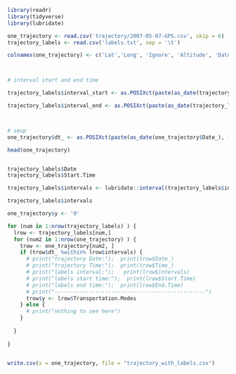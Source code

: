 ```r

library(readr)
library(tidyverse)
library(lubridate)

```

```r

one_trajectory <- read.csv('trajectory/2007-05-07-GPS.csv', skip = 6)
trajectory_labels <- read.csv('labels.txt', sep = '\t')
```

```r

colnames(one_trajectory) <- c('Lat','Long', 'Ignore', 'Altitude', 'DateP', 'Date_', 'Time_')



# interval start and end time

trajectory_labels$interval_start <- as.POSIXct(paste(as_date(trajectory_labels$Date), (trajectory_labels$Start.Time)), format="%Y-%m-%d %H:%M:%S")

trajectory_labels$interval_end <- as.POSIXct(paste(as_date(trajectory_labels$Date), (trajectory_labels$End.Time)), format="%Y-%m-%d %H:%M:%S")



# seup 
one_trajectory$dt_ <- as.POSIXct(paste(as_date(one_trajectory$Date_), (one_trajectory$Time_)), format="%Y-%m-%d %H:%M:%S")

head(one_trajectory)


trajectory_labels$Date
trajectory_labels$Start.Time

trajectory_labels$intervals <- lubridate::interval(trajectory_labels$interval_start, trajectory_labels$interval_end )

trajectory_labels$intervals

```


```r
one_trajectory$y <- '0'

for (num in 1:nrow(trajectory_labels) ) {
  lrow <- trajectory_labels[num,]
  for (num2 in 1:nrow(one_trajectory) ) {
    trow <- one_trajectory[num2, ]
    if (trow$dt_ %within% lrow$intervals) {
      # print("trajectory Date:");  print(trow$Date_)
      # print("trajectory Time:");  print(trow$Time_)
      # print("labels interval:");   print(lrow$intervals)
      # print("labels start time:");  print(lrow$Start.Time)
      # print("labels end time:");  print(lrow$End.Time)
      # print("------------------------------------------------")
      trow$y <- lrow$Transportation.Modes
    } else {
      # print("nothing to see here")
    }
    
  }
  
}


write.csv(x = one_trajectory, file = "trajectory_with_labels.csv")

```

